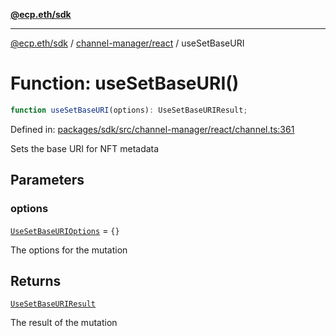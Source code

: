 [**@ecp.eth/sdk**](../../../index.mdx)

***

[@ecp.eth/sdk](/sdk-reference/index.mdx) / [channel-manager/react](/sdk-reference/channel-manager/react/index.mdx) / useSetBaseURI

# Function: useSetBaseURI()

```ts
function useSetBaseURI(options): UseSetBaseURIResult;
```

Defined in: [packages/sdk/src/channel-manager/react/channel.ts:361](https://github.com/ecp-eth/comments-monorepo/blob/main/packages/sdk/src/channel-manager/react/channel.ts#L361)

Sets the base URI for NFT metadata

## Parameters

### options

[`UseSetBaseURIOptions`](/sdk-reference/channel-manager/react/type-aliases/UseSetBaseURIOptions.mdx) = `{}`

The options for the mutation

## Returns

[`UseSetBaseURIResult`](/sdk-reference/channel-manager/react/type-aliases/UseSetBaseURIResult.mdx)

The result of the mutation
